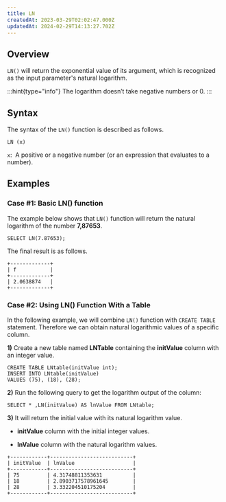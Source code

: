 ```yaml
---
title: LN
createdAt: 2023-03-29T02:02:47.000Z
updatedAt: 2024-02-29T14:13:27.702Z
---
```


## **Overview**

`LN()` will return the exponential value of its argument, which is recognized as the input parameter's natural logarithm.&#x20;

:::hint{type="info"}
The logarithm doesn’t take negative numbers or 0.
:::

## **Syntax**

The syntax of the `LN()` function is described as follows.

```pgsql
LN (x)
```

`x`:  A positive or a negative number (or an expression that evaluates to a number).

## **Examples**

### **Case #1: Basic LN() function**

The example below shows that `LN()` function will return the natural logarithm of the number **7,87653**.

```pgsql
SELECT LN(7.87653);
```

The final result is as follows.

```pgsql
+-------------+
| f           |
+-------------+
| 2.0638874   |
+-------------+
```

### **Case #2: Using LN() Function With a Table**

In the following example, we will combine `LN()` function with `CREATE TABLE` statement. Therefore we can obtain natural logarithmic values of a specific column.

**1)** Create a new table named **LNTable** containing the **initValue** column with an integer value.&#x20;

```pgsql
CREATE TABLE LNtable(initValue int);
INSERT INTO LNtable(initValue)
VALUES (75), (18), (28);
```


**2)** Run the following query to get the logarithm output of the column:

```pgsql
SELECT * ,LN(initValue) AS lnValue FROM LNtable;
```


**3)** It will return the initial value with its natural logarithm value.

*   **initValue** column with the initial integer values.

*   **lnValue** column with the natural logarithm values.

```pgsql
+------------+---------------------------+
| initValue  | lnValue                   |
+------------+---------------------------+
| 75         | 4.31748811353631          |
| 18         | 2.8903717578961645        |
| 28         | 3.332204510175204         |
+------------+---------------------------+
```

